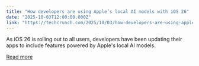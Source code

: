 ```yaml
---
title: "How developers are using Apple’s local AI models with iOS 26"
date: "2025-10-03T12:00:00.000Z"
link: "https://techcrunch.com/2025/10/03/how-developers-are-using-apples-local-ai-models-with-ios-26/"
---
```


As iOS 26 is rolling out to all users, developers have been updating their apps to include features powered by Apple's local AI models. 

[Read more](https://techcrunch.com/2025/10/03/how-developers-are-using-apples-local-ai-models-with-ios-26/)
